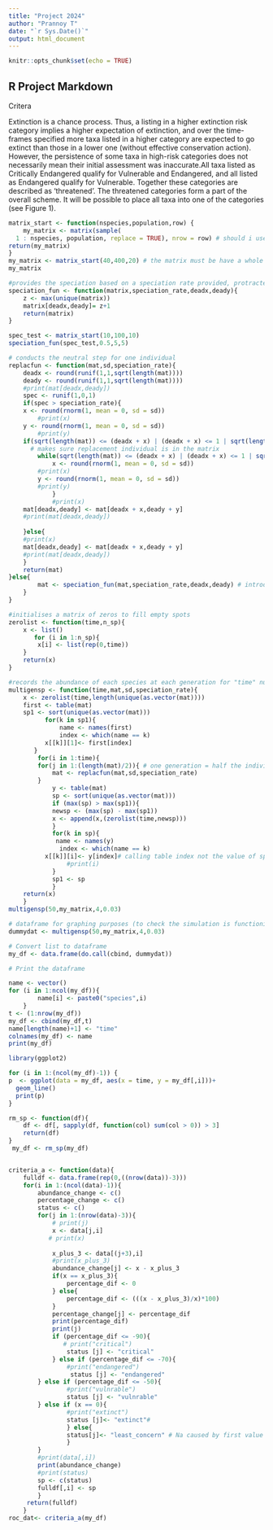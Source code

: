 ```yaml
---
title: "Project 2024"
author: "Prannoy T"
date: "`r Sys.Date()`"
output: html_document
---
```


```r
knitr::opts_chunk$set(echo = TRUE)
```

## R Project Markdown

Critera

Extinction is a chance process. Thus, a listing in a higher extinction risk category implies a higher expectation of extinction, and over the time-frames specified more taxa listed in a higher category are expected to go extinct than those in a lower one (without effective conservation action). However, the persistence of some taxa in high-risk categories does not necessarily mean their initial assessment was inaccurate.All taxa listed as Critically Endangered qualify for Vulnerable and Endangered, and all listed as Endangered qualify for Vulnerable. Together these categories are described as ‘threatened’. The threatened categories form a part of the overall scheme. It will be possible to place all taxa into one of the categories (see Figure 1).

```r

matrix_start <- function(nspecies,population,row) {
    my_matrix <- matrix(sample( 
  1 : nspecies, population, replace = TRUE), nrow = row) # should i use sqrt for rows? probably yes
return(my_matrix)
}
my_matrix <- matrix_start(40,400,20) # the matrix must be have a whole number as a square root
my_matrix
```


```r
#provides the speciation based on a speciation rate provided, protracted speciation is another option being considered
speciation_fun <- function(matrix,speciation_rate,deadx,deady){
    z <- max(unique(matrix))
    matrix[deadx,deady]= z+1
    return(matrix)
}

spec_test <- matrix_start(10,100,10)
speciation_fun(spec_test,0.5,5,5)
```

```r
# conducts the neutral step for one individual
replacfun <- function(mat,sd,speciation_rate){    
    deadx <- round(runif(1,1,sqrt(length(mat))))
    deady <- round(runif(1,1,sqrt(length(mat))))
    #print(mat[deadx,deady])
    spec <- runif(1,0,1)
    if(spec > speciation_rate){
    x <- round(rnorm(1, mean = 0, sd = sd))
        #print(x)
    y <- round(rnorm(1, mean = 0, sd = sd))
        #print(y)
    if(sqrt(length(mat)) <= (deadx + x) | (deadx + x) <= 1 | sqrt(length(mat)) <= (deady + y) | (deady + y) <= 1 ){ 
      # makes sure replacement individual is in the matrix
        while(sqrt(length(mat)) <= (deadx + x) | (deadx + x) <= 1 | sqrt(length(mat)) <= (deady + y) | (deady + y) <= 1 ){
            x <- round(rnorm(1, mean = 0, sd = sd))
        #print(x)
        y <- round(rnorm(1, mean = 0, sd = sd))
        #print(y)
            }
            #print(x)
    mat[deadx,deady] <- mat[deadx + x,deady + y]
    #print(mat[deadx,deady])
        
    }else{
    #print(x)
    mat[deadx,deady] <- mat[deadx + x,deady + y]
    #print(mat[deadx,deady])
    }
    return(mat)  
}else{
        mat <- speciation_fun(mat,speciation_rate,deadx,deady) # introduces a new species instead of replacement
    }
}

```


```r
#initialises a matrix of zeros to fill empty spots
zerolist <- function(time,n_sp){
    x <- list()
       for (i in 1:n_sp){
        x[i] <- list(rep(0,time))
    } 
    return(x)
}
```

```r
#records the abundance of each species at each generation for "time" number of generations
multigensp <- function(time,mat,sd,speciation_rate){
    x <- zerolist(time,length(unique(as.vector(mat))))
    first <- table(mat)
    sp1 <- sort(unique(as.vector(mat)))
          for(k in sp1){
              name <- names(first)
              index <- which(name == k)
          x[[k]][1]<- first[index]
       }
        for(i in 1:time){
        for(j in 1:(length(mat)/2)){ # one generation = half the individuals getting replaced
            mat <- replacfun(mat,sd,speciation_rate)
        }
            y <- table(mat)
            sp <- sort(unique(as.vector(mat)))
            if (max(sp) > max(sp1)){
            newsp <- (max(sp) - max(sp1))
            x <- append(x,(zerolist(time,newsp)))
            }
            for(k in sp){
             name <- names(y)
              index <- which(name == k)
          x[[k]][i]<- y[index]# calling table index not the value of sp
                #print(i)
            }
            sp1 <- sp
            }
    return(x)
    }
multigensp(50,my_matrix,4,0.03)
```
```r
# dataframe for graphing purposes (to check the simulation is functioning)
dummydat <- multigensp(50,my_matrix,4,0.03)

# Convert list to dataframe
my_df <- data.frame(do.call(cbind, dummydat))

# Print the dataframe

name <- vector()
for (i in 1:ncol(my_df)){
        name[i] <- paste0("species",i)
    } 
t <- (1:nrow(my_df))
my_df <- cbind(my_df,t)
name[length(name)+1] <- "time"
colnames(my_df) <- name
print(my_df)

```

```r
library(ggplot2)

for (i in 1:(ncol(my_df)-1)) {
p  <- ggplot(data = my_df, aes(x = time, y = my_df[,i]))+
  geom_line()
  print(p)
}
```
```r

rm_sp <- function(df){
    df <- df[, sapply(df, function(col) sum(col > 0)) > 3] 
    return(df)
}
 my_df <- rm_sp(my_df)
```


```r

```



```r
criteria_a <- function(data){
    fulldf <- data.frame(rep(0,((nrow(data))-3)))
    for(i in 1:(ncol(data)-1)){
        abundance_change <- c()
        percentage_change <- c()
        status <- c()
        for(j in 1:(nrow(data)-3)){
            # print(j)
            x <- data[j,i]
           # print(x)
            
            x_plus_3 <- data[(j+3),i]
            #print(x_plus_3)
            abundance_change[j] <- x - x_plus_3
            if(x == x_plus_3){
                percentage_dif <- 0
            } else{
                percentage_dif <- (((x - x_plus_3)/x)*100)
            }
            percentage_change[j] <- percentage_dif
            print(percentage_dif)
            print(j)
            if (percentage_dif <= -90){
               # print("critical")
                status [j] <- "critical" 
            } else if (percentage_dif <= -70){
                #print("endangered")
                 status [j] <- "endangered" 
        } else if (percentage_dif <= -50){
                #print("vulnrable")
                status [j] <- "vulnrable"
        } else if (x == 0){
                #print("extinct")
                status [j]<- "extinct"# 
                } else{
                status[j]<- "least_concern" # Na caused by first value since no status
                }
        }
        #print(data[,i])
        print(abundance_change)
        #print(status)
        sp <- c(status)
        fulldf[,i] <- sp
        }
     return(fulldf)
    }
roc_dat<- criteria_a(my_df)
```

